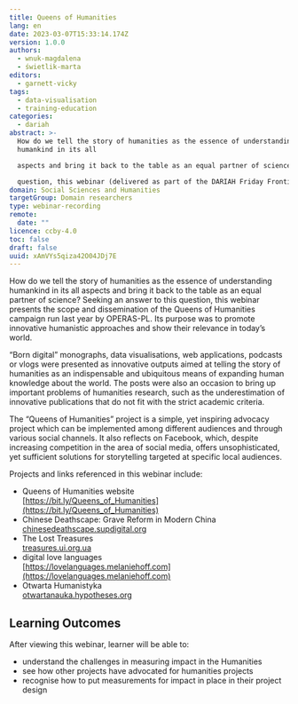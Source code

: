 ```yaml
---
title: Queens of Humanities
lang: en
date: 2023-03-07T15:33:14.174Z
version: 1.0.0
authors:
  - wnuk-magdalena
  - świetlik-marta
editors:
  - garnett-vicky
tags:
  - data-visualisation
  - training-education
categories:
  - dariah
abstract: >-
  How do we tell the story of humanities as the essence of understanding
  humankind in its all

  aspects and bring it back to the table as an equal partner of science? Seeking an answer to this

  question, this webinar (delivered as part of the DARIAH Friday Frontiers series) presents the scope and dissemination of the Queens of Humanities campaign that ran in 2022, led by OPERAS-PL. Its purpose was to promote innovative humanistic approaches and show their relevance in today’s world.
domain: Social Sciences and Humanities
targetGroup: Domain researchers
type: webinar-recording
remote:
  date: ""
licence: ccby-4.0
toc: false
draft: false
uuid: xAmVYs5qiza42O04JDj7E
---
```

How do we tell the story of humanities as the essence of understanding humankind in its all
aspects and bring it back to the table as an equal partner of science? Seeking an answer to this
question, this webinar presents the scope and dissemination of the Queens of Humanities campaign
run last year by OPERAS-PL. Its purpose was to promote innovative humanistic approaches and
show their relevance in today’s world.

“Born digital” monographs, data visualisations, web applications, podcasts or vlogs were
presented as innovative outputs aimed at telling the story of humanities as an indispensable and
ubiquitous means of expanding human knowledge about the world. The posts were also an
occasion to bring up important problems of humanities research, such as the underestimation of
innovative publications that do not fit with the strict academic criteria.

The “Queens of Humanities” project is a simple, yet inspiring advocacy project which can be
implemented among different audiences and through various social channels. It also reflects on
Facebook, which, despite increasing competition in the area of social media, offers
unsophisticated, yet sufficient solutions for storytelling targeted at specific local audiences.

P﻿rojects and links referenced in this webinar include:

- Q﻿ueens of Humanities website\
  [https://bit.ly/Queens_of_Humanities](https://bit.ly/Queens_of_Humanities)
- C﻿hinese Deathscape: Grave Reform in Modern China\
  [chinesedeathscape.supdigital.org](chinesedeathscape.supdigital.org)
- T﻿he Lost Treasures\
  [treasures.ui.org.ua](treasures.ui.org.ua)
- d﻿igital love languages\
  [﻿﻿https://lovelanguages.melaniehoff.com](https://lovelanguages.melaniehoff.com)
- O﻿twarta Humanistyka\
  [otwartanauka.hypotheses.org](https://otwartanauka.hypotheses.org)



## L﻿earning Outcomes

A﻿fter viewing this webinar, learner will be able to:

- u﻿nderstand the challenges in measuring impact in the Humanities
- see how other projects have advocated for humanities projects
- r﻿ecognise how to put measurements for impact in place in their project design

<VideoCard provider="youtube" id="T3s2ZuGIMWs" title="Queens of Humanities" subtitle="Click here to view" image="images/queens-of-humanities-thumbnail.png" />